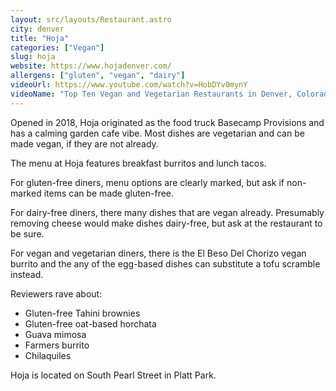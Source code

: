 ```yaml
---
layout: src/layouts/Restaurant.astro
city: denver
title: "Hoja"
categories: ["Vegan"]
slug: hoja
website: https://www.hojadenver.com/
allergens: ["gluten", "vegan", "dairy"]
videoUrl: https://www.youtube.com/watch?v=HobDYv0mynY
videoName: "Top Ten Vegan and Vegetarian Restaurants in Denver, Colorado"
---
```


Opened in 2018, Hoja originated as the food truck Basecamp Provisions and has a calming garden cafe vibe. Most dishes are vegetarian and can be made vegan, if they are not already.

The menu at Hoja features breakfast burritos and lunch tacos.

For gluten-free diners, menu options are clearly marked, but ask if non-marked items can be made gluten-free.

For dairy-free diners, there many dishes that are vegan already. Presumably removing cheese would make dishes dairy-free, but ask at the restaurant to be sure.

For vegan and vegetarian diners, there is the El Beso Del Chorizo vegan burrito and the any of the egg-based dishes can substitute a tofu scramble instead.

Reviewers rave about:
* Gluten-free Tahini brownies
* Gluten-free oat-based horchata
* Guava mimosa
* Farmers burrito
* Chilaquiles

Hoja is located on South Pearl Street in Platt Park.
